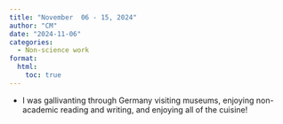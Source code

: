 ```yaml
---
title: "November  06 - 15, 2024"
author: "CM"
date: "2024-11-06"
categories:
  - Non-science work 
format:
  html:
    toc: true
---
```


* I was gallivanting through Germany visiting museums, enjoying non-academic reading and writing, and enjoying all of the cuisine!